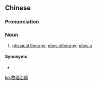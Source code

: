 {{also|物理治疗}}
==Chinese==
{{zh-forms|s=物理治疗|type=22}}

===Pronunciation===
{{zh-pron
|m=wùlǐ zhìliáo
|c=mat6 lei5 zi6 liu4
|cat=n
}}

===Noun===
{{zh-noun}}

# [[physical therapy]]; [[physiotherapy]]; [[physio]]

====Synonyms====
* {{zh-l|物理療法}}

[[ko:物理治療]]